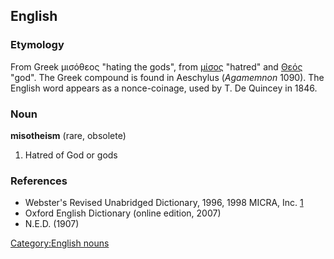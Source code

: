 ==English==
===Etymology===
From Greek μισόθεος "hating the gods", from [[μίσος]] "hatred" and  [[Θεός]]  "god". The Greek compound is found in Aeschylus (''Agamemnon'' 1090). The English word appears as a nonce-coinage, used by T. De Quincey in 1846.

===Noun===
'''misotheism''' (rare, obsolete)
#Hatred of God or gods

=== References ===
*Webster's Revised Unabridged Dictionary, 1996, 1998 MICRA, Inc. [http://dictionary.reference.com/browse/misotheism]
*Oxford English Dictionary (online edition, 2007)
* N.E.D. (1907)
[[Category:English nouns]]